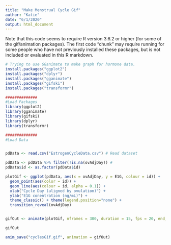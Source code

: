 ```yaml
---
title: "Make Menstrual Cycle Gif"
author: "Katie"
date: "6/1/2020"
output: html_document
---
```


Note that this code seems to require R version 3.6.2 or higher (for some of the gif/animation packages). The first code "chunk" may require running for some people who have not previously installed these packages, but is not included or evaluated in this R markdown.



```r
# Trying to use GGanimate to make graph for hormone data.
install.packages("ggplot2")
install.packages("dplyr")
install.packages("gganimate")
install.packages("gifski")
install.packages("transformr")


```

```r

##############
#Load Packages
library(ggplot2)
library(gganimate)
library(gifski)
library(dplyr)
library(transformr)

##############
#Load Data


pdData <- read.csv("EstrogenCycleData.csv") # Read dataset

pdData <- pdData %>% filter(!is.na(ovAdjDay)) # 
pdData$id <- as.factor(pdData$id)
```


```r

plotGif <- ggplot(pdData, aes(x = ovAdjDay, y = E1G, colour = id)) + 
  geom_point(aes(color = id)) + 
  geom_line(aes(colour = id, alpha = 0.1)) + 
  xlab("Cycle Day (aligned by ovulation)") +
  ylab("E1G conentration (ng/mL)") + 
  theme_classic() + theme(legend.position="none") + 
  transition_reveal(ovAdjDay)


gifOut <- animate(plotGif, nframes = 300, duration = 15, fps = 20, end_pause = 100, rewind = FALSE)

gifOut

anim_save("cyclesGif.gif", animation = gifOut)
```

